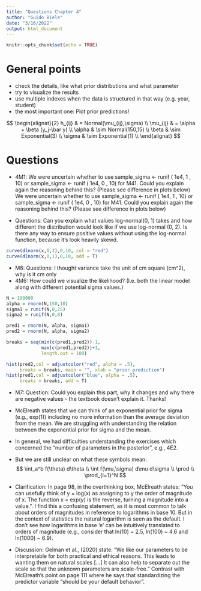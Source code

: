 ```yaml
---
title: "Questions Chapter 4"
author: "Guido Biele"
date: "3/16/2022"
output: html_document
---
```


```r
knitr::opts_chunk$set(echo = TRUE)
```

# General points

- check the details, like what prior distributions and what parameter
- try to visualize the results
- use multiple indexes when the data is structured in that way (e.g. year, student)
- the most important one: Plot prior predictions!

$$
\begin{alignat}{2}
h_{ij} & = Normal(\mu_{ij},\sigma) \\
\mu_{ij} & = \alpha + \beta (y_j-\bar y) \\
\alpha & \sim Normal(150,15) \\
\beta & \sim Exponential(3) \\
\sigma & \sim Exponential(1) \\
\end{alignat}
$$

# Questions

- 4M1: We were uncertain whether to use sample_sigma <- runif ( 1e4, 1 , 10) or sample_sigma <- runif ( 1e4, 0 , 10) for M41. Could you explain again the reasoning behind this? (Please see difference in plots below) We were uncertain whether to use sample_sigma <- runif ( 1e4, 1 , 10) or sample_sigma <- runif ( 1e4, 0 , 10) for M41. Could you explain again the reasoning behind this? (Please see difference in plots below)

- Questions: Can you explain what values log-normal(0, 1) takes and how different the distribution would look like if we use log-normal (0, 2). Is there any way to ensure positive values without using the log-normal function, because it’s look heavily skewd.

```r
curve(dlnorm(x,0,2),0,10, col = "red")
curve(dlnorm(x,0,1),0,10, add = T)
```

- M6: Questions: I thought variance take the unit of cm square (cm^2), why is it cm only
- 4M6: How could we visualize the likelihood? (I.e. both the linear model along with different potential sigma values.)

```r
N = 100000
alpha = rnorm(N,150,10)
sigma1 = runif(N,0,25)
sigma2 = runif(N,0,8)

pred1 = rnorm(N, alpha, sigma1)
pred2 = rnorm(N, alpha, sigma2)

breaks = seq(min(c(pred1,pred2))-1,
             max(c(pred1,pred2))+1,
             length.out = 100)

hist(pred2,col = adjustcolor("red", alpha = .5), 
     breaks = breaks, main = "", xlab = "prior prediction")
hist(pred1,col = adjustcolor("blue", alpha = .5), 
     breaks = breaks, add = T)
```


- M7: Question: Could you explain this part, why it changes and why there are negative values - the textbook doesn’t explain it. Thanks!

- McElreath states that we can think of an exponential prior for sigma (e.g., exp(1)) including no more information than the average deviation from the mean. We are struggling with understanding the relation between the exponential prior for sigma and the mean.

- In general, we had difficulties understanding the exercises which concerned the “number of parameters in the posterior”, e.g., 4E2.

- But we are still unclear on what these symbols mean: 
$$
\int_a^b f(\theta) d\theta \\
\int f(\mu,\sigma) d\mu d\sigma \\
\prod \\
\prod_{i=1}^N
$$


- Clarification: In page 98, in the overthinking box, McElreath states: "You can usefully think of y = log(x) as assigning to y the order of magnitude of x. The function x = exp(y) is the reverse, turning a magnitude into a value.". I find this a confusing statement, as it is most common to talk about orders of magnitudes in reference to logarithms in base 10. But in the context of statistics the natural logarithm is seen as the default. I don’t see how logarithms in base ‘e’ can be intuitively translated to orders of magnitude (e.g., consider that ln(10) ~ 2.5, ln(100) ~ 4.6 and ln(1000) ~ 6.9).
 

- Discussion: Gelman et al., (2020) state: "We like our parameters to be interpretable for both practical and ethical reasons. This leads to wanting them on natural scales [...] It can also help to separate out the scale so that the unknown parameters are scale-free.” Contrast with McElreath’s point on page 111 where he says that standardizing the predictor variable “should be your default behavior”.